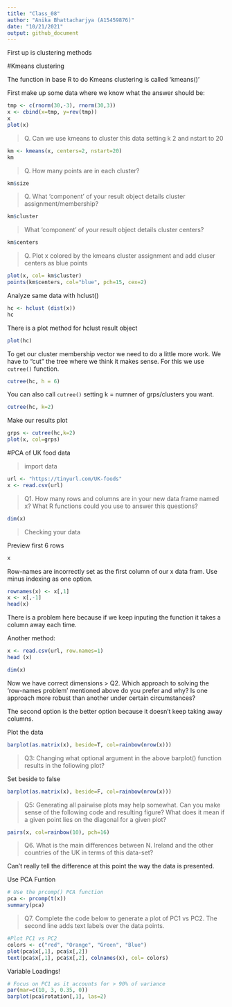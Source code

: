 ```yaml
---
title: "Class_08"
author: "Anika Bhattacharjya (A15459876)"
date: "10/21/2021"
output: github_document
---
```


First up is clustering methods

#Kmeans clustering

The function in base R to do Kmeans clustering is called 'kmeans()'

First make up some data where we know what the answer should be:

```r
tmp <- c(rnorm(30,-3), rnorm(30,3))
x <- cbind(x=tmp, y=rev(tmp))
x
plot(x)
```

> Q. Can we use kmeans to cluster this data setting k 2 and nstart to 20

```r
km <- kmeans(x, centers=2, nstart=20)
km
```

> Q. How many points are in each cluster?

```r
km$size
```

> Q. What 'component' of your result object details cluster assignment/membership?

```r
km$cluster
```

> What 'component' of your result object details cluster centers?

```r
km$centers
```


> Q. Plot x colored by the kmeans cluster assignment and add cluser centers as blue points

```r
plot(x, col= km$cluster)
points(km$centers, col="blue", pch=15, cex=2)
```

Analyze same data with hclust()

```r
hc <- hclust (dist(x))
hc
```

There is a plot method for hclust result object
```r
plot(hc)
```

To get our cluster membership vector we need to do a little more work. We have to "cut" the tree where we think it makes sense. For this we use `cutree()` function.

```r
cutree(hc, h = 6)
```
 You can also call `cutree()` setting k = numner of grps/clusters you want.
 
```r
cutree(hc, k=2)
```
 
 Make our results plot
 
```r
grps <- cutree(hc,k=2)
plot(x, col=grps)
```
 
#PCA of UK food data

> import data

```r
url <- "https://tinyurl.com/UK-foods"
x <- read.csv(url)
```

> Q1. How many rows and columns are in your new data frame named x? What R functions could you use to answer this questions?

```r
dim(x)
```

> Checking your data

Preview first 6 rows

```r
x
```

Row-names are incorrectly set as the first column of our x data fram. Use minus indexing as one option.
```r
rownames(x) <- x[,1]
x <- x[,-1]
head(x)
```
 There is a problem here because if we keep inputing the function it takes a column away each time.

Another method:
```r
x <- read.csv(url, row.names=1)
head (x)
```
```r
dim(x)
```

Now we have correct dimensions
> Q2. Which approach to solving the ‘row-names problem’ mentioned above do you prefer and why? Is one approach more robust than another under certain circumstances?

The second option is the better option because it doesn't keep taking away columns.

Plot the data 
```r
barplot(as.matrix(x), beside=T, col=rainbow(nrow(x)))
```

> Q3: Changing what optional argument in the above barplot() function results in the following plot?

Set beside to false
```r
barplot(as.matrix(x), beside=F, col=rainbow(nrow(x)))
```

> Q5: Generating all pairwise plots may help somewhat. Can you make sense of the following code and resulting figure? What does it mean if a given point lies on the diagonal for a given plot?

```r
pairs(x, col=rainbow(10), pch=16)
```

> Q6. What is the main differences between N. Ireland and the other countries of the UK in terms of this data-set?

Can't really tell the difference at this point the way the data is presented.

Use PCA Funtion
```r
# Use the prcomp() PCA function
pca <- prcomp(t(x))
summary(pca)
```

> Q7. Complete the code below to generate a plot of PC1 vs PC2. The second line adds text labels over the data points.

```r
#Plot PC1 vs PC2
colors <- c("red", "Orange", "Green", "Blue")
plot(pca$x[,1], pca$x[,2])
text(pca$x[,1], pca$x[,2], colnames(x), col= colors)
```

Variable Loadings!

```r
# Focus on PC1 as it accounts for > 90% of variance
par(mar=c(10, 3, 0.35, 0))
barplot(pca$rotation[,1], las=2)
```

